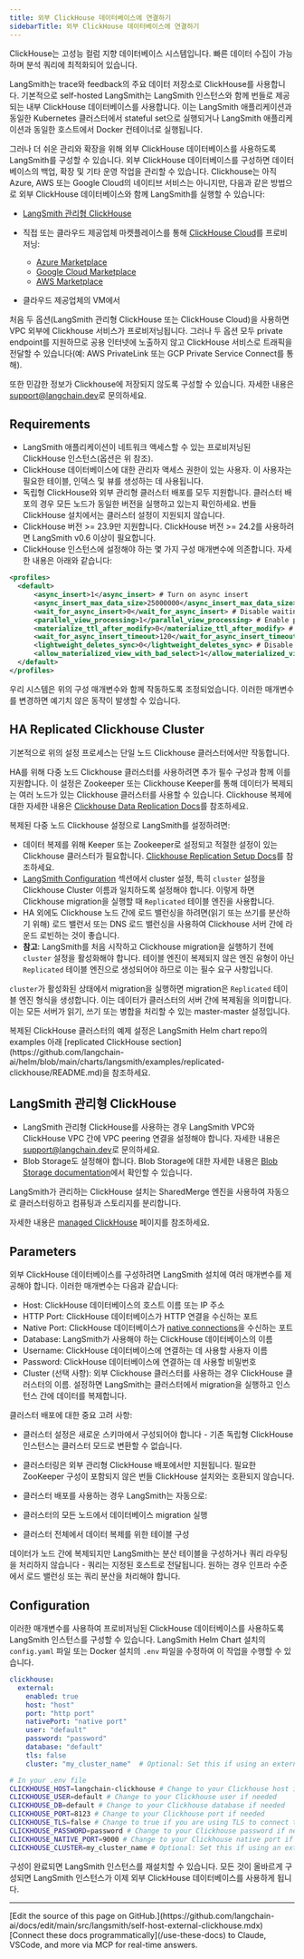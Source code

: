 ```yaml
---
title: 외부 ClickHouse 데이터베이스에 연결하기
sidebarTitle: 외부 ClickHouse 데이터베이스에 연결하기
---
```


ClickHouse는 고성능 컬럼 지향 데이터베이스 시스템입니다. 빠른 데이터 수집이 가능하며 분석 쿼리에 최적화되어 있습니다.

LangSmith는 trace와 feedback의 주요 데이터 저장소로 ClickHouse를 사용합니다. 기본적으로 self-hosted LangSmith는 LangSmith 인스턴스와 함께 번들로 제공되는 내부 ClickHouse 데이터베이스를 사용합니다. 이는 LangSmith 애플리케이션과 동일한 Kubernetes 클러스터에서 stateful set으로 실행되거나 LangSmith 애플리케이션과 동일한 호스트에서 Docker 컨테이너로 실행됩니다.

그러나 더 쉬운 관리와 확장을 위해 외부 ClickHouse 데이터베이스를 사용하도록 LangSmith를 구성할 수 있습니다. 외부 ClickHouse 데이터베이스를 구성하면 데이터베이스의 백업, 확장 및 기타 운영 작업을 관리할 수 있습니다. Clickhouse는 아직 Azure, AWS 또는 Google Cloud의 네이티브 서비스는 아니지만, 다음과 같은 방법으로 외부 ClickHouse 데이터베이스와 함께 LangSmith를 실행할 수 있습니다:

* [LangSmith 관리형 ClickHouse](/langsmith/langsmith-managed-clickhouse)

* 직접 또는 클라우드 제공업체 마켓플레이스를 통해 [ClickHouse Cloud](https://clickhouse.cloud/)를 프로비저닝:

    * [Azure Marketplace](https://azuremarketplace.microsoft.com/en-us/marketplace/apps/clickhouse.clickhouse_cloud?tab=Overview)
  * [Google Cloud Marketplace](https://console.cloud.google.com/marketplace/product/clickhouse-public/clickhouse-cloud)
  * [AWS Marketplace](https://aws.amazon.com/marketplace/pp/prodview-jettukeanwrfc)

* 클라우드 제공업체의 VM에서

<Note>
처음 두 옵션(LangSmith 관리형 ClickHouse 또는 ClickHouse Cloud)을 사용하면 VPC 외부에 Clickhouse 서비스가 프로비저닝됩니다. 그러나 두 옵션 모두 private endpoint를 지원하므로 공용 인터넷에 노출하지 않고 ClickHouse 서비스로 트래픽을 전달할 수 있습니다(예: AWS PrivateLink 또는 GCP Private Service Connect를 통해).

또한 민감한 정보가 Clickhouse에 저장되지 않도록 구성할 수 있습니다. 자세한 내용은 [support@langchain.dev](mailto:support@langchain.dev)로 문의하세요.
</Note>

## Requirements

* LangSmith 애플리케이션이 네트워크 액세스할 수 있는 프로비저닝된 ClickHouse 인스턴스(옵션은 위 참조).
* ClickHouse 데이터베이스에 대한 관리자 액세스 권한이 있는 사용자. 이 사용자는 필요한 테이블, 인덱스 및 뷰를 생성하는 데 사용됩니다.
* 독립형 ClickHouse와 외부 관리형 클러스터 배포를 모두 지원합니다. 클러스터 배포의 경우 모든 노드가 동일한 버전을 실행하고 있는지 확인하세요. 번들 ClickHouse 설치에서는 클러스터 설정이 지원되지 않습니다.
* ClickHouse 버전 >= 23.9만 지원합니다. ClickHouse 버전 >= 24.2를 사용하려면 LangSmith v0.6 이상이 필요합니다.
* ClickHouse 인스턴스에 설정해야 하는 몇 가지 구성 매개변수에 의존합니다. 자세한 내용은 아래와 같습니다:

```xml
<profiles>
  <default>
      <async_insert>1</async_insert> # Turn on async insert
      <async_insert_max_data_size>25000000</async_insert_max_data_size> # Flush data to disk after 25MB. You may need to adjust this based on your workload.
      <wait_for_async_insert>0</wait_for_async_insert> # Disable waiting for async insert by default
      <parallel_view_processing>1</parallel_view_processing> # Enable parallel view processing
      <materialize_ttl_after_modify>0</materialize_ttl_after_modify> # Disable TTL materialization after modify
      <wait_for_async_insert_timeout>120</wait_for_async_insert_timeout> # Set the timeout for waiting for async insert
      <lightweight_deletes_sync>0</lightweight_deletes_sync> # Disable lightweight deletes sync
      <allow_materialized_view_with_bad_select>1</allow_materialized_view_with_bad_select> # Allow materialized views with legacy SELECT statements that cause CH to fail
  </default>
</profiles>
```

<Warning>
우리 시스템은 위의 구성 매개변수와 함께 작동하도록 조정되었습니다. 이러한 매개변수를 변경하면 예기치 않은 동작이 발생할 수 있습니다.
</Warning>

## HA Replicated Clickhouse Cluster

<Warning>
기본적으로 위의 설정 프로세스는 단일 노드 Clickhouse 클러스터에서만 작동합니다.
</Warning>

HA를 위해 다중 노드 Clickhouse 클러스터를 사용하려면 추가 필수 구성과 함께 이를 지원합니다. 이 설정은 Zookeeper 또는 Clickhouse Keeper를 통해 데이터가 복제되는 여러 노드가 있는 Clickhouse 클러스터를 사용할 수 있습니다. Clickhouse 복제에 대한 자세한 내용은 [Clickhouse Data Replication Docs](https://clickhouse.com/docs/architecture/replication)를 참조하세요.

복제된 다중 노드 Clickhouse 설정으로 LangSmith를 설정하려면:

* 데이터 복제를 위해 Keeper 또는 Zookeeper로 설정되고 적절한 설정이 있는 Clickhouse 클러스터가 필요합니다. [Clickhouse Replication Setup Docs](https://clickhouse.com/docs/architecture/replication)를 참조하세요.
* [LangSmith Configuration](#configuration) 섹션에서 cluster 설정, 특히 `cluster` 설정을 Clickhouse Cluster 이름과 일치하도록 설정해야 합니다. 이렇게 하면 Clickhouse migration을 실행할 때 `Replicated` 테이블 엔진을 사용합니다.
* HA 외에도 Clickhouse 노드 간에 로드 밸런싱을 하려면(읽기 또는 쓰기를 분산하기 위해) 로드 밸런서 또는 DNS 로드 밸런싱을 사용하여 Clickhouse 서버 간에 라운드 로빈하는 것이 좋습니다.
* **참고**: LangSmith를 처음 시작하고 Clickhouse migration을 실행하기 전에 `cluster` 설정을 활성화해야 합니다. 테이블 엔진이 복제되지 않은 엔진 유형이 아닌 `Replicated` 테이블 엔진으로 생성되어야 하므로 이는 필수 요구 사항입니다.

`cluster`가 활성화된 상태에서 migration을 실행하면 migration은 `Replicated` 테이블 엔진 형식을 생성합니다. 이는 데이터가 클러스터의 서버 간에 복제됨을 의미합니다. 이는 모든 서버가 읽기, 쓰기 또는 병합을 처리할 수 있는 master-master 설정입니다.

<Note>
복제된 ClickHouse 클러스터의 예제 설정은 LangSmith Helm chart repo의 examples 아래 [replicated ClickHouse section](https://github.com/langchain-ai/helm/blob/main/charts/langsmith/examples/replicated-clickhouse/README.md)을 참조하세요.
</Note>

## LangSmith 관리형 ClickHouse

* LangSmith 관리형 ClickHouse를 사용하는 경우 LangSmith VPC와 ClickHouse VPC 간에 VPC peering 연결을 설정해야 합니다. 자세한 내용은 [support@langchain.dev](mailto:support@langchain.dev)로 문의하세요.
* Blob Storage도 설정해야 합니다. Blob Storage에 대한 자세한 내용은 [Blob Storage documentation](/langsmith/self-host-blob-storage)에서 확인할 수 있습니다.

<Note>
LangSmith가 관리하는 ClickHouse 설치는 SharedMerge 엔진을 사용하여 자동으로 클러스터링하고 컴퓨팅과 스토리지를 분리합니다.
</Note>

자세한 내용은 [managed ClickHouse](/langsmith/langsmith-managed-clickhouse) 페이지를 참조하세요.

## Parameters

외부 ClickHouse 데이터베이스를 구성하려면 LangSmith 설치에 여러 매개변수를 제공해야 합니다. 이러한 매개변수는 다음과 같습니다:

* Host: ClickHouse 데이터베이스의 호스트 이름 또는 IP 주소
* HTTP Port: ClickHouse 데이터베이스가 HTTP 연결을 수신하는 포트
* Native Port: ClickHouse 데이터베이스가 [native connections](https://clickhouse.com/docs/en/interfaces/tcp)을 수신하는 포트
* Database: LangSmith가 사용해야 하는 ClickHouse 데이터베이스의 이름
* Username: ClickHouse 데이터베이스에 연결하는 데 사용할 사용자 이름
* Password: ClickHouse 데이터베이스에 연결하는 데 사용할 비밀번호
* Cluster (선택 사항): 외부 Clickhouse 클러스터를 사용하는 경우 ClickHouse 클러스터의 이름. 설정하면 LangSmith는 클러스터에서 migration을 실행하고 인스턴스 간에 데이터를 복제합니다.

<Warning>
클러스터 배포에 대한 중요 고려 사항:

* 클러스터 설정은 새로운 스키마에서 구성되어야 합니다 - 기존 독립형 ClickHouse 인스턴스는 클러스터 모드로 변환할 수 없습니다.

* 클러스터링은 외부 관리형 ClickHouse 배포에서만 지원됩니다. 필요한 ZooKeeper 구성이 포함되지 않은 번들 ClickHouse 설치와는 호환되지 않습니다.

* 클러스터 배포를 사용하는 경우 LangSmith는 자동으로:

* 클러스터의 모든 노드에서 데이터베이스 migration 실행
* 클러스터 전체에서 데이터 복제를 위한 테이블 구성

데이터가 노드 간에 복제되지만 LangSmith는 분산 테이블을 구성하거나 쿼리 라우팅을 처리하지 않습니다 - 쿼리는 지정된 호스트로 전달됩니다. 원하는 경우 인프라 수준에서 로드 밸런싱 또는 쿼리 분산을 처리해야 합니다.
</Warning>

## Configuration

이러한 매개변수를 사용하여 프로비저닝된 ClickHouse 데이터베이스를 사용하도록 LangSmith 인스턴스를 구성할 수 있습니다. LangSmith Helm Chart 설치의 `config.yaml` 파일 또는 Docker 설치의 `.env` 파일을 수정하여 이 작업을 수행할 수 있습니다.

<CodeGroup>

```yaml Helm
clickhouse:
  external:
    enabled: true
    host: "host"
    port: "http port"
    nativePort: "native port"
    user: "default"
    password: "password"
    database: "default"
    tls: false
    cluster: "my_cluster_name"  # Optional: Set this if using an external Clickhouse cluster
```

```bash Docker
# In your .env file
CLICKHOUSE_HOST=langchain-clickhouse # Change to your Clickhouse host if using external Clickhouse. Otherwise, leave it as is
CLICKHOUSE_USER=default # Change to your Clickhouse user if needed
CLICKHOUSE_DB=default # Change to your Clickhouse database if needed
CLICKHOUSE_PORT=8123 # Change to your Clickhouse port if needed
CLICKHOUSE_TLS=false # Change to true if you are using TLS to connect to Clickhouse. Otherwise, leave it as is
CLICKHOUSE_PASSWORD=password # Change to your Clickhouse password if needed
CLICKHOUSE_NATIVE_PORT=9000 # Change to your Clickhouse native port if needed
CLICKHOUSE_CLUSTER=my_cluster_name # Optional: Set this if using an external Clickhouse cluster
```

</CodeGroup>

구성이 완료되면 LangSmith 인스턴스를 재설치할 수 있습니다. 모든 것이 올바르게 구성되면 LangSmith 인스턴스가 이제 외부 ClickHouse 데이터베이스를 사용하게 됩니다.

---

<Callout icon="pen-to-square" iconType="regular">
    [Edit the source of this page on GitHub.](https://github.com/langchain-ai/docs/edit/main/src/langsmith/self-host-external-clickhouse.mdx)
</Callout>
<Tip icon="terminal" iconType="regular">
    [Connect these docs programmatically](/use-these-docs) to Claude, VSCode, and more via MCP for    real-time answers.
</Tip>
